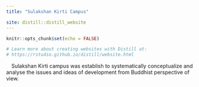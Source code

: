 ```yaml
---
title: "Sulakshan Kirti Campus"

site: distill::distill_website
---
```


```r
knitr::opts_chunk$set(echo = FALSE)

# Learn more about creating websites with Distill at:
# https://rstudio.github.io/distill/website.html

```

![](skclogo.jpg){width=10}
Sulakshan Kirti campus was establish to systematically conceptualize and analyse the issues and ideas of development from Buddhist perspective of view.